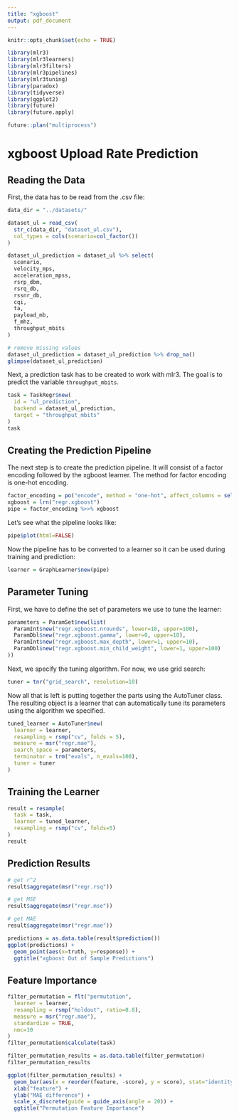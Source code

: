 ```yaml
---
title: "xgboost"
output: pdf_document
---
```


```r
knitr::opts_chunk$set(echo = TRUE)
```

```r
library(mlr3)
library(mlr3learners)
library(mlr3filters)
library(mlr3pipelines)
library(mlr3tuning)
library(paradox)
library(tidyverse)
library(ggplot2)
library(future)
library(future.apply)
```

```r
future::plan("multiprocess")
```

# xgboost Upload Rate Prediction

## Reading the Data

First, the data has to be read from the .csv file:
```r
data_dir = "../datasets/"

dataset_ul = read_csv(
  str_c(data_dir, "dataset_ul.csv"), 
  col_types = cols(scenario=col_factor())
)

dataset_ul_prediction = dataset_ul %>% select(
  scenario,
  velocity_mps,
  acceleration_mpss,
  rsrp_dbm,
  rsrq_db,
  rssnr_db,
  cqi,
  ta,
  payload_mb,
  f_mhz,
  throughput_mbits
)

# remove missing values
dataset_ul_prediction = dataset_ul_prediction %>% drop_na()
glimpse(dataset_ul_prediction)
```

Next, a prediction task has to be created to work with mlr3.
The goal is to predict the variable `throughput_mbits`.
```r
task = TaskRegr$new(
  id = "ul_prediction",
  backend = dataset_ul_prediction,
  target = "throughput_mbits"
)
task
```

## Creating the Prediction Pipeline

The next step is to create the prediction pipeline. It will consist of a factor encoding
followed by the xgboost learner. The method for factor encoding is one-hot encoding.
```r
factor_encoding = po("encode", method = "one-hot", affect_columns = selector_type("factor"))
xgboost = lrn("regr.xgboost")
pipe = factor_encoding %>>% xgboost
```

Let's see what the pipeline looks like:
```r
pipe$plot(html=FALSE)
```

Now the pipeline has to be converted to a learner so it can be used during training and prediction:
```r
learner = GraphLearner$new(pipe)
```

## Parameter Tuning

First, we have to define the set of parameters we use to tune the learner:
```r
parameters = ParamSet$new(list(
  ParamInt$new("regr.xgboost.nrounds", lower=10, upper=100),
  ParamDbl$new("regr.xgboost.gamma", lower=0, upper=10),
  ParamInt$new("regr.xgboost.max_depth", lower=1, upper=10),
  ParamDbl$new("regr.xgboost.min_child_weight", lower=1, upper=100)
))
```

Next, we specify the tuning algorithm. For now, we use grid search:
```r
tuner = tnr("grid_search", resolution=10)
```

Now all that is left is putting together the parts using the AutoTuner class.
The resulting object is a learner that can automatically tune its parameters
using the algorithm we specified.
```r
tuned_learner = AutoTuner$new(
  learner = learner,
  resampling = rsmp("cv", folds = 5),
  measure = msr("regr.mae"),
  search_space = parameters,
  terminator = trm("evals", n_evals=100),
  tuner = tuner
)
```

## Training the Learner

```r
result = resample(
  task = task, 
  learner = tuned_learner, 
  resampling = rsmp("cv", folds=5)
)
result
```

## Prediction Results

```r
# get r^2
result$aggregate(msr("regr.rsq"))

# get MSE
result$aggregate(msr("regr.mse"))

# get MAE
result$aggregate(msr("regr.mae"))
```

```r
predictions = as.data.table(result$prediction())
ggplot(predictions) +
  geom_point(aes(x=truth, y=response)) +
  ggtitle("xgboost Out of Sample Predictions")
```

## Feature Importance

```r
filter_permutation = flt("permutation",
  learner = learner,
  resampling = rsmp("holdout", ratio=0.8),
  measure = msr("regr.mae"),
  standardize = TRUE,
  nmc=10
)
filter_permutation$calculate(task)
```

```r
filter_permutation_results = as.data.table(filter_permutation)
filter_permutation_results
```

```r
ggplot(filter_permutation_results) +
  geom_bar(aes(x = reorder(feature, -score), y = score), stat="identity") +
  xlab("feature") +
  ylab("MAE difference") +
  scale_x_discrete(guide = guide_axis(angle = 20)) +
  ggtitle("Permutation Feature Importance")
```